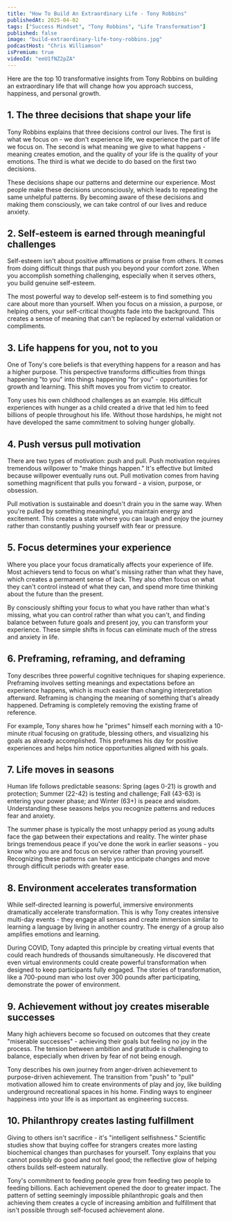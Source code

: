 ```yaml
---
title: "How To Build An Extraordinary Life - Tony Robbins"
publishedAt: 2025-04-02
tags: ["Success Mindset", "Tony Robbins", "Life Transformation"]
published: false
image: "build-extraordinary-life-tony-robbins.jpg"
podcastHost: "Chris Williamson"
isPremium: true
videoId: "eeU1fNZ2pZA"
---
```



<PodcastSummaryPageLayout frontmatter={frontmatter}>

Here are the top 10 transformative insights from Tony Robbins on building an extraordinary life that will change how you approach success, happiness, and personal growth.

## 1. The three decisions that shape your life

Tony Robbins explains that three decisions control our lives. The first is what we focus on - we don't experience life, we experience the part of life we focus on. The second is what meaning we give to what happens - meaning creates emotion, and the quality of your life is the quality of your emotions. The third is what we decide to do based on the first two decisions.

These decisions shape our patterns and determine our experience. Most people make these decisions unconsciously, which leads to repeating the same unhelpful patterns. By becoming aware of these decisions and making them consciously, we can take control of our lives and reduce anxiety.

## 2. Self-esteem is earned through meaningful challenges

Self-esteem isn't about positive affirmations or praise from others. It comes from doing difficult things that push you beyond your comfort zone. When you accomplish something challenging, especially when it serves others, you build genuine self-esteem.

The most powerful way to develop self-esteem is to find something you care about more than yourself. When you focus on a mission, a purpose, or helping others, your self-critical thoughts fade into the background. This creates a sense of meaning that can't be replaced by external validation or compliments.

## 3. Life happens for you, not to you

One of Tony's core beliefs is that everything happens for a reason and has a higher purpose. This perspective transforms difficulties from things happening "to you" into things happening "for you" - opportunities for growth and learning. This shift moves you from victim to creator.

Tony uses his own childhood challenges as an example. His difficult experiences with hunger as a child created a drive that led him to feed billions of people throughout his life. Without those hardships, he might not have developed the same commitment to solving hunger globally.

## 4. Push versus pull motivation

There are two types of motivation: push and pull. Push motivation requires tremendous willpower to "make things happen." It's effective but limited because willpower eventually runs out. Pull motivation comes from having something magnificent that pulls you forward - a vision, purpose, or obsession.

Pull motivation is sustainable and doesn't drain you in the same way. When you're pulled by something meaningful, you maintain energy and excitement. This creates a state where you can laugh and enjoy the journey rather than constantly pushing yourself with fear or pressure.

## 5. Focus determines your experience

Where you place your focus dramatically affects your experience of life. Most achievers tend to focus on what's missing rather than what they have, which creates a permanent sense of lack. They also often focus on what they can't control instead of what they can, and spend more time thinking about the future than the present.

By consciously shifting your focus to what you have rather than what's missing, what you can control rather than what you can't, and finding balance between future goals and present joy, you can transform your experience. These simple shifts in focus can eliminate much of the stress and anxiety in life.

## 6. Preframing, reframing, and deframing

Tony describes three powerful cognitive techniques for shaping experience. Preframing involves setting meanings and expectations before an experience happens, which is much easier than changing interpretation afterward. Reframing is changing the meaning of something that's already happened. Deframing is completely removing the existing frame of reference.

For example, Tony shares how he "primes" himself each morning with a 10-minute ritual focusing on gratitude, blessing others, and visualizing his goals as already accomplished. This preframes his day for positive experiences and helps him notice opportunities aligned with his goals.

## 7. Life moves in seasons

Human life follows predictable seasons: Spring (ages 0-21) is growth and protection; Summer (22-42) is testing and challenge; Fall (43-63) is entering your power phase; and Winter (63+) is peace and wisdom. Understanding these seasons helps you recognize patterns and reduces fear and anxiety.

The summer phase is typically the most unhappy period as young adults face the gap between their expectations and reality. The winter phase brings tremendous peace if you've done the work in earlier seasons - you know who you are and focus on service rather than proving yourself. Recognizing these patterns can help you anticipate changes and move through difficult periods with greater ease.

## 8. Environment accelerates transformation

While self-directed learning is powerful, immersive environments dramatically accelerate transformation. This is why Tony creates intensive multi-day events - they engage all senses and create immersion similar to learning a language by living in another country. The energy of a group also amplifies emotions and learning.

During COVID, Tony adapted this principle by creating virtual events that could reach hundreds of thousands simultaneously. He discovered that even virtual environments could create powerful transformation when designed to keep participants fully engaged. The stories of transformation, like a 700-pound man who lost over 300 pounds after participating, demonstrate the power of environment.

## 9. Achievement without joy creates miserable successes

Many high achievers become so focused on outcomes that they create "miserable successes" - achieving their goals but feeling no joy in the process. The tension between ambition and gratitude is challenging to balance, especially when driven by fear of not being enough.

Tony describes his own journey from anger-driven achievement to purpose-driven achievement. The transition from "push" to "pull" motivation allowed him to create environments of play and joy, like building underground recreational spaces in his home. Finding ways to engineer happiness into your life is as important as engineering success.

## 10. Philanthropy creates lasting fulfillment

Giving to others isn't sacrifice - it's "intelligent selfishness." Scientific studies show that buying coffee for strangers creates more lasting biochemical changes than purchases for yourself. Tony explains that you cannot possibly do good and not feel good; the reflective glow of helping others builds self-esteem naturally.

Tony's commitment to feeding people grew from feeding two people to feeding billions. Each achievement opened the door to greater impact. The pattern of setting seemingly impossible philanthropic goals and then achieving them creates a cycle of increasing ambition and fulfillment that isn't possible through self-focused achievement alone.

</PodcastSummaryPageLayout>
